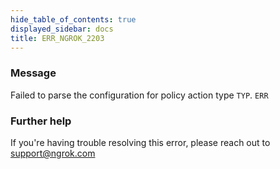 ```yaml
---
hide_table_of_contents: true
displayed_sidebar: docs
title: ERR_NGROK_2203
---
```


### Message

Failed to parse the configuration for policy action type `TYP`.
`ERR`

<ErrorDetails />

### Further help

If you're having trouble resolving this error, please reach out to [support@ngrok.com](mailto:support@ngrok.com?subject=Help%20with%20ERR_NGROK_2203)
